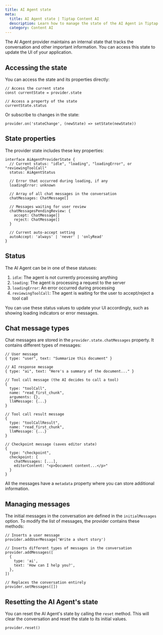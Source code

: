 ```yaml
---
title: AI Agent state
meta:
  title: AI Agent state | Tiptap Content AI
  description: Learn how to manage the state of the AI Agent in Tiptap.
  category: Content AI
---
```


The AI Agent provider maintains an internal state that tracks the conversation and other important information. You can access this state to update the UI of your application.

## Accessing the state

You can access the state and its properties directly:

```tsx
// Access the current state
const currentState = provider.state

// Access a property of the state
currentState.status
```

Or subscribe to changes in the state:

```tsx
provider.on('stateChange', (newState) => setState(newState))
```

## State properties

The provider state includes these key properties:

```tsx
interface AiAgentProviderState {
  // Current status: "idle", "loading", "loadingError", or "reviewingToolCall"
  status: AiAgentStatus

  // Error that occurred during loading, if any
  loadingError: unknown

  // Array of all chat messages in the conversation
  chatMessages: ChatMessage[]

  // Messages waiting for user review
  chatMessagesPendingReview: {
    accept: ChatMessage[]
    reject: ChatMessage[]
  }

  // Current auto-accept setting
  autoAccept: 'always' | 'never' | 'onlyRead'
}
```

## Status

The AI Agent can be in one of these statuses:

1. `idle`: The agent is not currently processing anything
2. `loading`: The agent is processing a request to the server
3. `loadingError`: An error occurred during processing
4. `reviewingToolCall`: The agent is waiting for the user to accept/reject a tool call

You can use these status values to update your UI accordingly, such as showing loading indicators or error messages.

## Chat message types

Chat messages are stored in the `provider.state.chatMessages` property. It contains different types of messages:

```jsonl
// User message
{ type: "user", text: "Summarize this document" }

// AI response message
{ type: "ai", text: "Here's a summary of the document..." }

// Tool call message (the AI decides to call a tool)
{
  type: "toolCall",
  name: "read_first_chunk",
  arguments: {},
  llmMessage: {...}
}

// Tool call result message
{
  type: "toolCallResult",
  name: "read_first_chunk",
  llmMessage: {...}
}

// Checkpoint message (saves editor state)
{
  type: "checkpoint",
  checkpoint: {
    chatMessages: [...],
    editorContent: "<p>Document content...</p>"
  }
}
```

All the messages have a `metadata` property where you can store additional information.

## Managing messages

The initial messages in the conversation are defined in the `initialMessages` option. To modify the list of messages, the provider contains these methods:

```tsx
// Inserts a user message
provider.addUserMessage('Write a short story')

// Inserts different types of messages in the conversation
provider.addMessages([
  {
    type: 'ai',
    text: 'How can I help you?',
  },
])

// Replaces the conversation entirely
provider.setMessages([])
```

## Resetting the AI Agent's state

You can reset the AI Agent's state by calling the `reset` method. This will clear the conversation and reset the state to its initial values.

```tsx
provider.reset()
```
